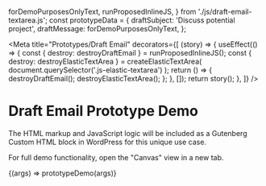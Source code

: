   forDemoPurposesOnlyText,
  runProposedInlineJS,
} from './js/draft-email-textarea.js';
const prototypeData = {
  draftSubject: 'Discuss potential project',
  draftMessage: forDemoPurposesOnlyText,
};

<Meta
  title="Prototypes/Draft Email"
  decorators={[
    (story) => {
      useEffect(() => {
        const { destroy: destroyDraftEmail } = runProposedInlineJS();
        const { destroy: destroyElasticTextArea } = createElasticTextArea(
          document.querySelector('.js-elastic-textarea')
        );
        return () => {
          destroyDraftEmail();
          destroyElasticTextArea();
        };
      }, []);
      return story();
    },
  ]}
/>

# Draft Email Prototype Demo

The HTML markup and JavaScript logic will be included as a Gutenberg Custom HTML block in WordPress for this unique use case.

For full demo functionality, open the "Canvas" view in a new tab.

<Canvas>
  <Story name="Demo" args={prototypeData}>
    {(args) => prototypeDemo(args)}
  </Story>
</Canvas>
